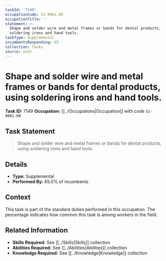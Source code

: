 ```yaml
---
taskId: '7149'
occupationCode: 51-9081.00
occupationTitle: ''
statement: >-
  Shape and solder wire and metal frames or bands for dental products, using
  soldering irons and hand tools.
taskType: Supplemental
incumbentsResponding: 65
collection: Tasks
source: onet
---
```

# Shape and solder wire and metal frames or bands for dental products, using soldering irons and hand tools.

**Task ID:** 7149
**Occupation:** [[../Occupations|Occupation]] with code `51-9081.00`

## Task Statement

> Shape and solder wire and metal frames or bands for dental products, using soldering irons and hand tools.

## Details

- **Type:** Supplemental
- **Performed By:** 65.0% of incumbents

## Context

This task is part of the standard duties performed in this occupation. The percentage indicates how common this task is among workers in the field.

## Related Information

- **Skills Required:** See [[../Skills|Skills]] collection
- **Abilities Required:** See [[../Abilities|Abilities]] collection
- **Knowledge Required:** See [[../Knowledge|Knowledge]] collection

